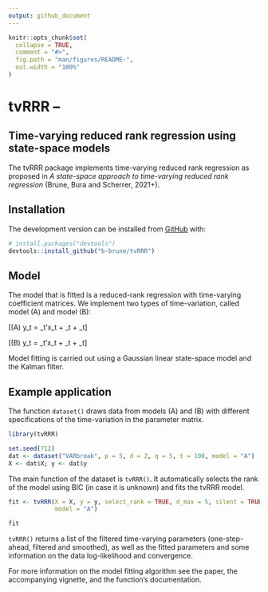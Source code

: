 ```yaml
---
output: github_document
---
```


<!-- README.md is generated from README.Rmd. Please edit that file -->

```r
knitr::opts_chunk$set(
  collapse = TRUE,
  comment = "#>",
  fig.path = "man/figures/README-",
  out.width = "100%"
)
```

# tvRRR --

## Time-varying reduced rank regression using state-space models

<!-- badges: start -->
<!-- badges: end -->

The tvRRR package implements time-varying reduced rank regression as proposed in *A state-space approach to time-varying reduced rank regression* (Brune, Bura and Scherrer, 2021+).  

## Installation

The development version can be installed from [GitHub](https://github.com/) with:

``` r
# install.packages("devtools")
devtools::install_github("b-brune/tvRRR")
```

## Model

The model that is fitted is a reduced-rank regression with time-varying coefficient matrices. We implement two types of time-variation, called model (A) and model (B):

\[(A) \quad y_t = \alpha_t\beta'x_t + \Gamma{u}_t + \varepsilon_t\]

\[(B) \quad y_t = \alpha\beta_t'x_t + \Gamma{u}_t + \varepsilon_t\]

Model fitting is carried out using a Gaussian linear state-space model and the Kalman filter.

## Example application

The function `dataset()` draws data from models (A) and (B) with different specifications of the time-variation in the parameter matrix. 

```r
library(tvRRR)

set.seed(712)
dat <- dataset("VARbreak", p = 5, d = 2, q = 5, t = 100, model = "A")
X <- dat$X; y <- dat$y
```

The main function of the dataset is `tvRRR()`. It automatically selects the rank of the model using BIC (in case it is unknown) and fits the tvRRR model.

```r
fit <- tvRRR(X = X, y = y, select_rank = TRUE, d_max = 5, silent = TRUE, 
             model = "A")

fit
```

`tvRRR()` returns a list of the filtered time-varying parameters (one-step-ahead, filtered and smoothed), as well as the fitted parameters and some information on the data log-likelihood and convergence. 

For more information on the model fitting algorithm see the paper, the accompanying vignette, and the function's documentation.
